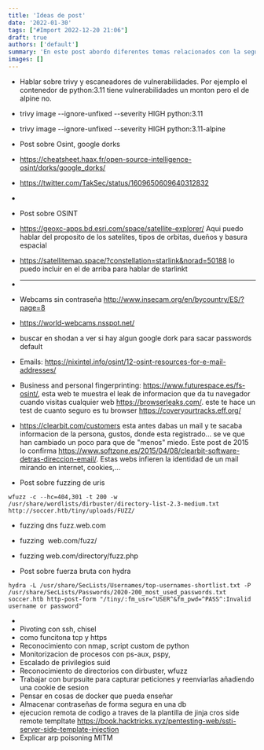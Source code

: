 ```yaml
---
title: 'Ideas de post'
date: '2022-01-30'
tags: ["#Import 2022-12-20 21:06"]
draft: true
authors: ['default']
summary: 'En este post abordo diferentes temas relacionados con la seguridad informática. Comienzo hablando sobre trivy y escaneadores de vulnerabilidades, donde destaco las vulnerabilidades que se pueden encontrar en el contenedor de python:3.11. Luego, menciono el uso de google dorks en el contexto de la inteligencia de fuentes abiertas (OSINT). También menciono la existencia de webcams sin contraseña y cómo buscar contraseñas predeterminadas en Shodan. Además, brindo recursos para la obtención de información a través de direcciones de correo electrónico y explicaciones sobre fuzzing de URIs y fuerza bruta con Hydra. Otros temas que abordo incluyen el pivoteo con SSH, el reconocimiento de redes con Nmap y script personalizados en Python, la monitorización con ps-aux y pspy, el escalado de privilegios SUID, el reconocimiento de directorios con Dirbuster y Wfuzz, y el uso de Burpsuite para la captura y reenvío de peticiones. También menciono la importancia de almacenar contraseñas de forma segura en una base de datos y la posibilidad de ejecución remota de código a través de la plantilla de Jinja. Por último, menciono el concepto de envenenamiento de ARP para realizar un ataque de suplantación de identidad en una red.'
images: []
---
```


* Hablar sobre trivy y escaneadores de vulnerabilidades. Por ejemplo el contenedor de python:3.11 tiene vulnerabilidades un monton pero el de alpine no.
* trivy image --ignore-unfixed --severity HIGH python:3.11
* trivy image --ignore-unfixed --severity HIGH python:3.11-alpine
* Post sobre Osint, google dorks
* https://cheatsheet.haax.fr/open-source-intelligence-osint/dorks/google_dorks/
* https://twitter.com/TakSec/status/1609650609640312832
* 
* Post sobre OSINT
* https://geoxc-apps.bd.esri.com/space/satellite-explorer/ Aqui puedo hablar del proposito de los satelites, tipos de orbitas, dueños y basura espacial
* https://satellitemap.space/?constellation=starlink&norad=50188 lo puedo incluir en el de arriba para hablar de starlinkt
* ----
* Webcams sin contraseña http://www.insecam.org/en/bycountry/ES/?page=8
* https://world-webcams.nsspot.net/
* buscar en shodan a ver si hay algun google dork para sacar passwords default
* Emails: https://nixintel.info/osint/12-osint-resources-for-e-mail-addresses/
* Business and personal fingerprinting: https://www.futurespace.es/fs-osint/, esta web te muestra el leak de informacion que da tu navegador cuando visitas cualquier web https://browserleaks.com/. este te hace un test de cuanto seguro es tu browser https://coveryourtracks.eff.org/
* https://clearbit.com/customers esta antes dabas un mail y te sacaba informacion de la persona, gustos, donde esta registrado... se ve que han cambiado un poco para que de "menos" miedo. Este post de 2015 lo confirma https://www.softzone.es/2015/04/08/clearbit-software-detras-direccion-email/. Estas webs infieren la identidad de un mail mirando en internet, cookies,...

* Post sobre fuzzing de uris


```
wfuzz -c --hc=404,301 -t 200 -w /usr/share/wordlists/dirbuster/directory-list-2.3-medium.txt http://soccer.htb/tiny/uploads/FUZZ/
```
* fuzzing dns fuzz.web.com
* fuzzing  web.com/fuzz/
* fuzzing web.com/directory/fuzz.php

* Post sobre fuerza bruta con hydra


```
hydra -L /usr/share/SecLists/Usernames/top-usernames-shortlist.txt -P /usr/share/SecLists/Passwords/2020-200_most_used_passwords.txt soccer.htb http-post-form "/tiny/:fm_usr=^USER^&fm_pwd=^PASS^:Invalid username or password"
```
* 
* Pivoting con ssh, chisel
* como funcitona tcp y https
* Reconocimiento con nmap, script custom de python
* Monitorizacion de procesos con ps-aux, pspy,
* Escalado de privilegios suid
* Reconocimiento de directorios con dirbuster, wfuzz
* Trabajar con burpsuite para capturar peticiones y reenviarlas añadiendo una cookie de sesion
* Pensar en cosas de docker que pueda enseñar
* Almacenar contraseñas de forma segura en una db
* ejecucion remota de codigo a traves de la plantilla de jinja cros side remote templtate https://book.hacktricks.xyz/pentesting-web/ssti-server-side-template-injection
* Explicar arp poisoning MITM

